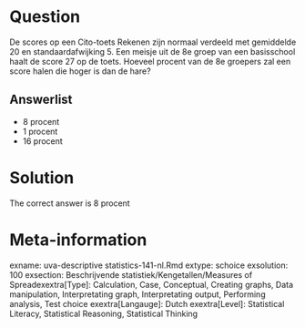 Question
========

De scores op een Cito-toets Rekenen zijn normaal verdeeld met gemiddelde 20 en standaardafwijking 5. Een meisje uit de 8e groep van een basisschool haalt de score 27 op de toets. Hoeveel procent van de 8e groepers zal een score halen die hoger is dan de hare? 

Answerlist
----------
* 8 procent
* 1 procent
* 16 procent

Solution
========

The correct answer is  8 procent 

Meta-information
================
exname: uva-descriptive statistics-141-nl.Rmd 
extype: schoice 
exsolution: 100 
exsection: Beschrijvende statistiek/Kengetallen/Measures of Spreadexextra[Type]: Calculation, Case, Conceptual, Creating graphs, Data manipulation, Interpretating graph, Interpretating output, Performing analysis, Test choice 
exextra[Langauge]: Dutch 
exextra[Level]: Statistical Literacy, Statistical Reasoning, Statistical Thinking 
